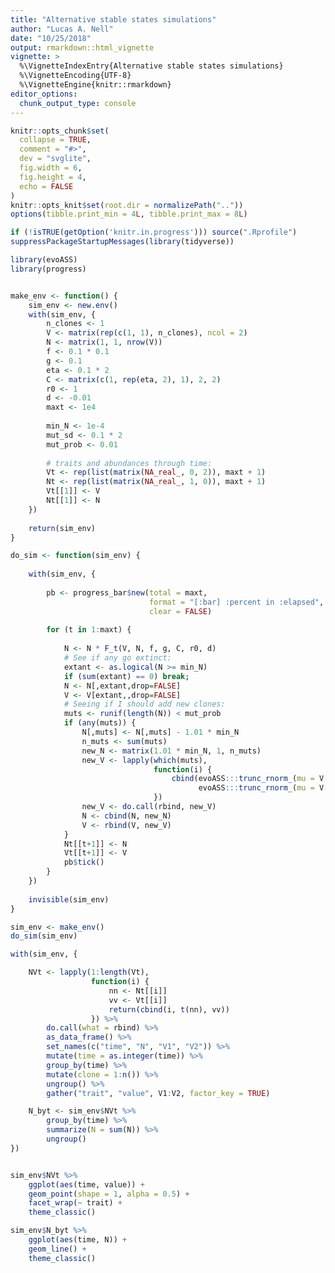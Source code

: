 ```yaml
---
title: "Alternative stable states simulations"
author: "Lucas A. Nell"
date: "10/25/2018"
output: rmarkdown::html_vignette
vignette: >
  %\VignetteIndexEntry{Alternative stable states simulations}
  %\VignetteEncoding{UTF-8}
  %\VignetteEngine{knitr::rmarkdown}
editor_options: 
  chunk_output_type: console
---
```


```r
knitr::opts_chunk$set(
  collapse = TRUE,
  comment = "#>",
  dev = "svglite", 
  fig.width = 6,
  fig.height = 4,
  echo = FALSE
)
knitr::opts_knit$set(root.dir = normalizePath(".."))
options(tibble.print_min = 4L, tibble.print_max = 8L)
```
```r
if (!isTRUE(getOption('knitr.in.progress'))) source(".Rprofile")
suppressPackageStartupMessages(library(tidyverse))
```


```r
library(evoASS)
library(progress)


make_env <- function() {
    sim_env <- new.env()
    with(sim_env, {
        n_clones <- 1
        V <- matrix(rep(c(1, 1), n_clones), ncol = 2)
        N <- matrix(1, 1, nrow(V))
        f <- 0.1 * 0.1
        g <- 0.1
        eta <- 0.1 * 2
        C <- matrix(c(1, rep(eta, 2), 1), 2, 2)
        r0 <- 1
        d <- -0.01
        maxt <- 1e4
        
        min_N <- 1e-4
        mut_sd <- 0.1 * 2
        mut_prob <- 0.01
        
        # traits and abundances through time:
        Vt <- rep(list(matrix(NA_real_, 0, 2)), maxt + 1)
        Nt <- rep(list(matrix(NA_real_, 1, 0)), maxt + 1)
        Vt[[1]] <- V
        Nt[[1]] <- N
    })
    
    return(sim_env)
}

do_sim <- function(sim_env) {
    
    with(sim_env, {
        
        pb <- progress_bar$new(total = maxt,
                               format = "[:bar] :percent in :elapsed",
                               clear = FALSE)
        
        for (t in 1:maxt) {
            
            N <- N * F_t(V, N, f, g, C, r0, d)
            # See if any go extinct:
            extant <- as.logical(N >= min_N)
            if (sum(extant) == 0) break;
            N <- N[,extant,drop=FALSE]
            V <- V[extant,,drop=FALSE]
            # Seeing if I should add new clones:
            muts <- runif(length(N)) < mut_prob
            if (any(muts)) {
                N[,muts] <- N[,muts] - 1.01 * min_N
                n_muts <- sum(muts)
                new_N <- matrix(1.01 * min_N, 1, n_muts)
                new_V <- lapply(which(muts),
                                function(i) {
                                    cbind(evoASS:::trunc_rnorm_(mu = V[i,1], sigma = mut_sd),
                                          evoASS:::trunc_rnorm_(mu = V[i,2], sigma = mut_sd))
                                })
                new_V <- do.call(rbind, new_V)
                N <- cbind(N, new_N)
                V <- rbind(V, new_V)
            }
            Nt[[t+1]] <- N
            Vt[[t+1]] <- V
            pb$tick()
        }
    })
    
    invisible(sim_env)
}

sim_env <- make_env()
do_sim(sim_env)

with(sim_env, {

    NVt <- lapply(1:length(Vt),
                  function(i) {
                      nn <- Nt[[i]]
                      vv <- Vt[[i]]
                      return(cbind(i, t(nn), vv))
                  }) %>%
        do.call(what = rbind) %>%
        as_data_frame() %>%
        set_names(c("time", "N", "V1", "V2")) %>%
        mutate(time = as.integer(time)) %>%
        group_by(time) %>%
        mutate(clone = 1:n()) %>%
        ungroup() %>%
        gather("trait", "value", V1:V2, factor_key = TRUE)

    N_byt <- sim_env$NVt %>%
        group_by(time) %>%
        summarize(N = sum(N)) %>%
        ungroup()
})


sim_env$NVt %>%
    ggplot(aes(time, value)) +
    geom_point(shape = 1, alpha = 0.5) +
    facet_wrap(~ trait) +
    theme_classic()

sim_env$N_byt %>%
    ggplot(aes(time, N)) +
    geom_line() +
    theme_classic()




```

